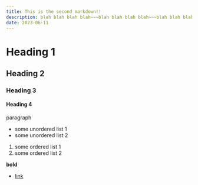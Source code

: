 ```yaml
---
title: This is the second markdown!!
description: blah blah blah blah~~~blah blah blah blah~~~blah blah blah blah~~~blah blah blah blah~~~blah blah blah blah~~~blah blah blah blah~~~blah blah blah blah~~~blah blah blah blah~~~blah blah blah blah~~~blah blah blah blah~~~blah blah blah blah~~~blah blah blah blah~~~blah blah blah blah~~~blah blah blah blah~~~blah blah blah blah~~~blah blah blah blah~~~blah blah blah blah~~~
date: 2023-06-11
---
```


# Heading 1

## Heading 2

### Heading 3

#### Heading 4

paragraph

- some unordered list 1
- some unordered list 2

1. some ordered list 1
2. some ordered list 2

**bold**

- [link](google.com)
